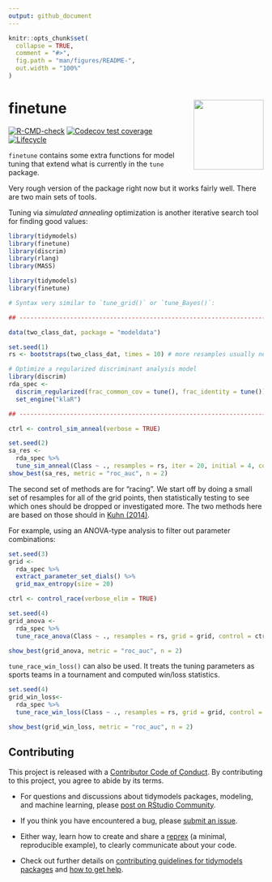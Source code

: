 ```yaml
---
output: github_document
---
```


<!-- README.md is generated from README.Rmd. Please edit that file -->

```r
knitr::opts_chunk$set(
  collapse = TRUE,
  comment = "#>",
  fig.path = "man/figures/README-",
  out.width = "100%"
)
```

# finetune <a href='https://finetune.tidymodels.org'><img src='man/figures/logo.png' align="right" height="138" /></a>

<!-- badges: start -->
[![R-CMD-check](https://github.com/tidymodels/finetune/actions/workflows/R-CMD-check.yaml/badge.svg)](https://github.com/tidymodels/finetune/actions/workflows/R-CMD-check.yaml)
[![Codecov test coverage](https://codecov.io/gh/tidymodels/finetune/branch/main/graph/badge.svg)](https://app.codecov.io/gh/tidymodels/finetune?branch=main)
[![Lifecycle](https://img.shields.io/badge/lifecycle-experimental-orange.svg)](https://lifecycle.r-lib.org/articles/stages.html)
<!-- badges: end -->

`finetune` contains some extra functions for model tuning that extend what is currently in the `tune` package. 

Very rough version of the package right now but it works fairly well. There are two main sets of tools. 

Tuning via _simulated annealing_ optimization is another iterative search tool for finding good values: 

```r
library(tidymodels)
library(finetune)
library(discrim)
library(rlang)
library(MASS)
```
```r
library(tidymodels)
library(finetune)

# Syntax very similar to `tune_grid()` or `tune_Bayes()`: 

## -----------------------------------------------------------------------------

data(two_class_dat, package = "modeldata")

set.seed(1)
rs <- bootstraps(two_class_dat, times = 10) # more resamples usually needed

# Optimize a regularized discriminant analysis model
library(discrim)
rda_spec <-
  discrim_regularized(frac_common_cov = tune(), frac_identity = tune()) %>%
  set_engine("klaR")

## -----------------------------------------------------------------------------

ctrl <- control_sim_anneal(verbose = TRUE)

set.seed(2)
sa_res <- 
  rda_spec %>% 
  tune_sim_anneal(Class ~ ., resamples = rs, iter = 20, initial = 4, control = ctrl)
show_best(sa_res, metric = "roc_auc", n = 2)
```

The second set of methods are for "racing". We start off by doing a small set of resamples for all of the grid points, then statistically testing to see which ones should be dropped or investigated more. The two methods here are based on those should in [Kuhn (2014)](https://arxiv.org/abs/1405.6974). 

For example, using an ANOVA-type analysis to filter out parameter combinations:

```r
set.seed(3)
grid <-
  rda_spec %>%
  extract_parameter_set_dials() %>%
  grid_max_entropy(size = 20)

ctrl <- control_race(verbose_elim = TRUE)

set.seed(4)
grid_anova <- 
  rda_spec %>% 
  tune_race_anova(Class ~ ., resamples = rs, grid = grid, control = ctrl)

show_best(grid_anova, metric = "roc_auc", n = 2)
```

`tune_race_win_loss()` can also be used. It treats the tuning parameters as sports teams in a tournament and computed win/loss statistics. 


```r
set.seed(4)
grid_win_loss<- 
  rda_spec %>% 
  tune_race_win_loss(Class ~ ., resamples = rs, grid = grid, control = ctrl)

show_best(grid_win_loss, metric = "roc_auc", n = 2)
```


## Contributing

This project is released with a [Contributor Code of Conduct](https://contributor-covenant.org/version/2/0/CODE_OF_CONDUCT.html). By contributing to this project, you agree to abide by its terms.

- For questions and discussions about tidymodels packages, modeling, and machine learning, please [post on RStudio Community](https://community.rstudio.com/new-topic?category_id=15&tags=tidymodels,question).

- If you think you have encountered a bug, please [submit an issue](https://github.com/tidymodels/usemodels/issues).

- Either way, learn how to create and share a [reprex](https://reprex.tidyverse.org/articles/articles/learn-reprex.html) (a minimal, reproducible example), to clearly communicate about your code.

- Check out further details on [contributing guidelines for tidymodels packages](https://www.tidymodels.org/contribute/) and [how to get help](https://www.tidymodels.org/help/).
